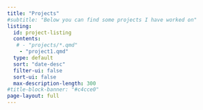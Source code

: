 ```yaml
---
title: "Projects"
#subtitle: "Below you can find some projects I have worked on"
listing: 
  id: project-listing
  contents: 
   # - "projects/*.qmd"
    - "project1.qmd"
  type: default
  sort: "date-desc"
  filter-ui: false
  sort-ui: false
  max-description-length: 300
#title-block-banner: "#c4cce0"
page-layout: full
---
```

